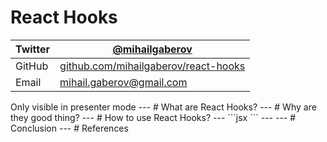 
<Head>
  <title>React Hooks</title>
  <meta name='twitter:card' content='summary_large_image' />
  <meta name='twitter:site' content='@mihailgaberov' />
  <meta name='twitter:title' content='React Hooks' />
  <meta name='twitter:description' content='An introductory presentation about React Hooks' />
</Head>

# React Hooks
Twitter | <a href="https://twitter.com/mihailgaberov">@mihailgaberov</a>
--- | ---
GitHub | <a href="https://github.com/mihailgaberov/react-hooks">github.com/mihailgaberov/react-hooks</a>
Email | <a href="mailto:mihail.gaberov@gmail.com">mihail.gaberov@gmail.com</a>

<Notes>
  Only visible in presenter mode
</Notes>
---
# What are React Hooks?
---
# Why are they good thing?
---
# How to use React Hooks?
---
```jsx
<Clock />
```
---

<Clock />
---
# Conclusion
---
# References
